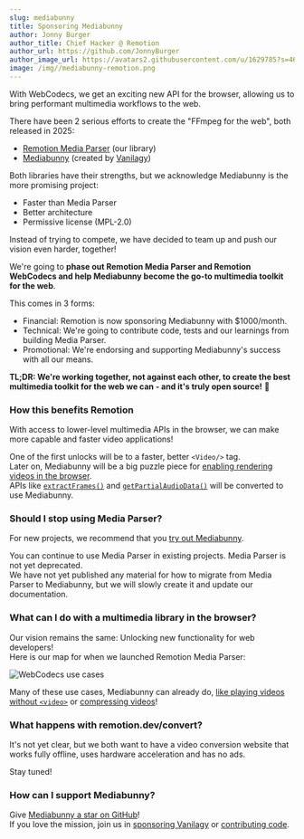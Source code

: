 ```yaml
---
slug: mediabunny
title: Sponsoring Mediabunny
author: Jonny Burger
author_title: Chief Hacker @ Remotion
author_url: https://github.com/JonnyBurger
author_image_url: https://avatars2.githubusercontent.com/u/1629785?s=460&u=12eb94da6070d00fc924761ce06e3a428d01b7e9&v=4
image: /img//mediabunny-remotion.png
---
```



<Bunny />

With WebCodecs, we get an exciting new API for the browser, allowing us to bring performant multimedia workflows to the web.

There have been 2 serious efforts to create the "FFmpeg for the web", both released in 2025:

- [Remotion Media Parser](/docs/media-parser) (our library)
- [Mediabunny](https://mediabunny.dev) (created by [Vanilagy](https://github.com/vanilagy))

Both libraries have their strengths, but we acknowledge Mediabunny is the more promising project:

- Faster than Media Parser
- Better architecture
- Permissive license (MPL-2.0)

Instead of trying to compete, we have decided to team up and push our vision even harder, together!

We're going to **phase out Remotion Media Parser and Remotion WebCodecs and help Mediabunny become the go-to multimedia toolkit for the web**.

This comes in 3 forms:

- Financial: Remotion is now sponsoring Mediabunny with $1000/month.
- Technical: We're going to contribute code, tests and our learnings from building Media Parser.
- Promotional: We're endorsing and supporting Mediabunny's success with all our means.

**TL;DR: We're working together, not against each other, to create the best multimedia toolkit for the web we can - and it's truly open source!** 🐰

### How this benefits Remotion

With access to lower-level multimedia APIs in the browser, we can make more capable and faster video applications!

One of the first unlocks will be to a faster, better `<Video/>` tag.  
Later on, Mediabunny will be a big puzzle piece for [enabling rendering videos in the browser](/docs/miscellaneous/render-in-browser).  
APIs like [`extractFrames()`](/docs/webcodecs/extract-frames) and [`getPartialAudioData()`](/docs/webcodecs/get-partial-audio-data) will be converted to use Mediabunny.

### Should I stop using Media Parser?

For new projects, we recommend that you [try out Mediabunny](https://mediabunny.dev/guide/quick-start).

You can continue to use Media Parser in existing projects. Media Parser is not yet deprecated.  
We have not yet published any material for how to migrate from Media Parser to Mediabunny, but we will slowly create it and update our documentation.

### What can I do with a multimedia library in the browser?

Our vision remains the same: Unlocking new functionality for web developers!  
Here is our map for when we launched Remotion Media Parser:

<img src="/img/webcodecs-use-cases.png" alt="WebCodecs use cases" />

Many of these use cases, Mediabunny can already do, [like playing videos without `<video>`](https://mediabunny.dev/examples/media-player/) or [compressing videos](https://mediabunny.dev/examples/file-compression/)!

### What happens with remotion.dev/convert?

It's not yet clear, but we both want to have a video conversion website that works fully offline, uses hardware acceleration and has no ads.

Stay tuned!

### How can I support Mediabunny?

Give [Mediabunny a star on GitHub](https://github.com/vanilagy/mediabunny)!  
If you love the mission, join us in [sponsoring Vanilagy](https://github.com/sponsors/vanilagy) or [contributing code](https://github.com/Vanilagy/mediabunny#implementation--development).
